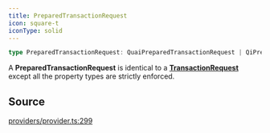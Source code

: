 ```yaml
---
title: PreparedTransactionRequest
icon: square-t
iconType: solid
---
```


```ts
type PreparedTransactionRequest: QuaiPreparedTransactionRequest | QiPreparedTransactionRequest;
```

A **PreparedTransactionRequest** is identical to a [**TransactionRequest**](/sdk/content/type-aliases/TransactionRequest) except all the
property types are strictly enforced.

## Source

[providers/provider.ts:299](https://github.com/dominant-strategies/quais.js/blob/c523dd62336b397db22e917054b8a36177cabf46/src/providers/provider.ts#L299)
